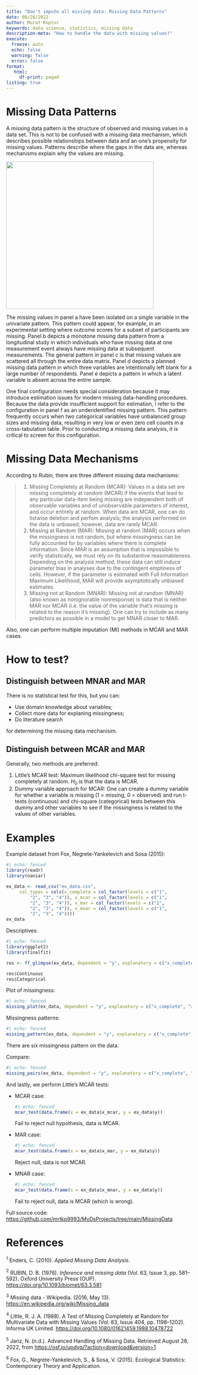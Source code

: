 ```yaml
---
title: "Don't impute all missing data: Missing Data Patterns"
date: 08/28/2022
author: Murat Koptur
keywords: data science, statistics, missing data
description-meta: "How to handle the data with missing values?"
execute:
  freeze: auto
  echo: false
  warning: false
  error: false
format: 
   html:
     df-print: paged
listing: true
---
```


# Missing Data Patterns

A missing data pattern is the structure of observed and missing values in a data set. This is not to be confused with a missing data mechanism, which describes possible relationships between data and an one's propensity for missing values. Patterns describe where the gaps in the data are, whereas mechanisms explain why the values are missing.

![](images/paste-82A43477.webp){width="400"}

The missing values in panel a have been isolated on a single variable in the univariate pattern. This pattern could appear, for example, in an experimental setting where outcome scores for a subset of participants are missing. Panel b depicts a monotone missing data pattern from a longitudinal study in which individuals who have missing data at one measurement event always have missing data at subsequent measurements. The general pattern in panel c is that missing values are scattered all through the entire data matrix. Panel d depicts a planned missing data pattern in which three variables are intentionally left blank for a large number of respondents. Panel e depicts a pattern in which a latent variable is absent across the entire sample.

One final configuration needs special consideration because it may introduce estimation issues for modern missing data-handling procedures. Because the data provide insufficient support for estimation, I refer to the configuration in panel f as an underidentified missing pattern. This pattern frequently occurs when two categorical variables have unbalanced group sizes and missing data, resulting in very low or even zero cell counts in a cross-tabulation table. Prior to conducting a missing data analysis, it is critical to screen for this configuration.

# Missing Data Mechanisms

According to Rubin, there are three different missing data mechanisms:

> 1.  Missing Completely at Random (MCAR): Values in a data set are missing completely at random (MCAR) if the events that lead to any particular data-item being missing are independent both of observable variables and of unobservable parameters of interest, and occur entirely at random. When data are MCAR, one can do listwise deletion and perfom analysis; the analysis performed on the data is unbiased; however, data are rarely MCAR.
2.  Missing at Random (MAR): Missing at random (MAR) occurs when the missingness is not random, but where missingness can be fully accounted for by variables where there is complete information. Since MAR is an assumption that is impossible to verify statistically, we must rely on its substantive reasonableness. Depending on the analysis method, these data can still induce parameter bias in analyses due to the contingent emptiness of cells. However, if the parameter is estimated with Full Information Maximum Likelihood, MAR will provide asymptotically unbiased estimates.
3.  Missing not at Random (MNAR): Missing not at random (MNAR) (also known as nonignorable nonresponse) is data that is neither MAR nor MCAR (i.e. the value of the variable that's missing is related to the reason it's missing). One can try to include as many predictors as possible in a model to get MNAR closer to MAR.

Also, one can perform multiple imputation (MI) methods in MCAR and MAR cases.

# How to test?

## Distinguish between MNAR and MAR

There is no statistical test for this, but you can:

-   Use domain knowledge about variables;
-   Collect more data for explaning missingness;
-   Do literature search

for determining the missing data mechanisim.

## Distinguish between MCAR and MAR

Generally, two methods are preferred:

1.  Little's MCAR test: Maximum likelihood chi-square test for missing completely at random. $H_0$ is that the data is MCAR.
2.  Dummy variable approach for MCAR: One can create a dummy variable for whether a variable is missing (1 = missing, 0 = observed) and run t-tests (continuous) and chi-square (categorical) tests between this dummy and other variables to see if the missingness is related to the values of other variables.

# Examples

Example dataset from Fox, Negrete-Yankelevich and Sosa (2015):

```r
#| echo: fenced
library(readr)
library(naniar)

ex_data <- read_csv("ex_data.csv", 
     col_types = cols(x_complete = col_factor(levels = c("1", 
         "2", "3", "4")), x_mcar = col_factor(levels = c("1", 
         "2", "3", "4")), x_mar = col_factor(levels = c("1", 
         "2", "3", "4")), x_mnar = col_factor(levels = c("1", 
         "2", "3", "4"))))
ex_data
```

Descriptives:

```r
#| echo: fenced
library(ggplot2)
library(finalfit)

res <- ff_glimpse(ex_data, dependent = "y", explanatory = c("x_complete", "x_mcar", "x_mar", "x_mnar"))

res$Continuous
res$Categorical
```

Plot of missingness:

```r
#| echo: fenced
missing_plot(ex_data, dependent = "y", explanatory = c("x_complete", "x_mcar", "x_mar", "x_mnar"))
```

Missingness patterns:

```r
#| echo: fenced
missing_pattern(ex_data, dependent = "y", explanatory = c("x_complete", "x_mcar", "x_mar", "x_mnar"))
```

There are six missingness pattern on the data.

Compare:

```r
#| echo: fenced
missing_pairs(ex_data, dependent = "y", explanatory = c("x_complete", "x_mcar", "x_mar", "x_mnar"), position = "fill")
```

And lastly, we perform Little's MCAR tests:

-   MCAR case:

    ```r
    #| echo: fenced
    mcar_test(data.frame(x = ex_data$x_mcar, y = ex_data$y))
    ```

    Fail to reject null hypothesis, data is MCAR.

-   MAR case:

    ```r
    #| echo: fenced
    mcar_test(data.frame(x = ex_data$x_mar, y = ex_data$y))
    ```

    Reject null, data is not MCAR.

-   MNAR case:

    ```r
    #| echo: fenced
    mcar_test(data.frame(x = ex_data$x_mnar, y = ex_data$y))
    ```

    Fail to reject null, data is MCAR (which is wrong).
    
Full source code: <https://github.com/mrtkp9993/MyDsProjects/tree/main/MissingData>

# References

$^1$   Enders, C. (2010). *Applied Missing Data Analysis*.

$^2$   RUBIN, D. B. (1976). *Inference and missing data* (Vol. 63, Issue 3, pp. 581--592). Oxford University Press (OUP). <https://doi.org/10.1093/biomet/63.3.581>

$^3$   Missing data - Wikipedia. (2016, May 13). <https://en.wikipedia.org/wiki/Missing_data>

$^4$   Little, R. J. A. (1988). A Test of Missing Completely at Random for Multivariate Data with Missing Values (Vol. 83, Issue 404, pp. 1198--1202). Informa UK Limited. <https://doi.org/10.1080/01621459.1988.10478722>

$^5$   Janz, N. (n.d.). Advanced Handling of Missing Data. Retrieved August 28, 2022, from <https://osf.io/updyq/?action=download&version=1>

$^6$   Fox, G., Negrete-Yankelevich, S., & Sosa, V. (2015). Ecological Statistics: Contemporary Theory and Application.
